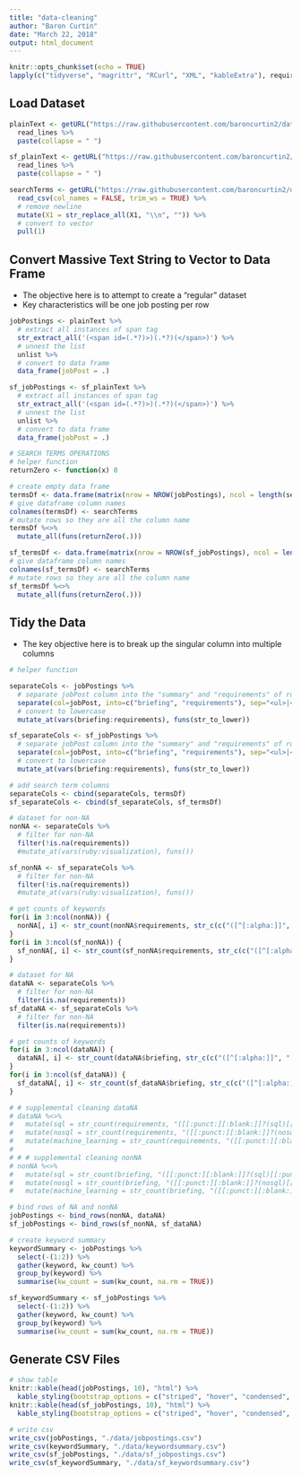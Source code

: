 ```yaml
---
title: "data-cleaning"
author: "Baron Curtin"
date: "March 22, 2018"
output: html_document
---
```


```r
knitr::opts_chunk$set(echo = TRUE)
lapply(c("tidyverse", "magrittr", "RCurl", "XML", "kableExtra"), require, character.only=TRUE)
```

## Load Dataset
```r
plainText <- getURL("https://raw.githubusercontent.com/baroncurtin2/data607-project3/master/data/cleanjobfiles.txt") %>%
  read_lines %>%
  paste(collapse = " ")

sf_plainText <- getURL("https://raw.githubusercontent.com/baroncurtin2/data607-project3/master/data/sf_cleanjobfiles.txt") %>%
  read_lines %>%
  paste(collapse = " ")

searchTerms <- getURL("https://raw.githubusercontent.com/baroncurtin2/data607-project3/master/data/searchterms.csv") %>%
  read_csv(col_names = FALSE, trim_ws = TRUE) %>%
  # remove newline
  mutate(X1 = str_replace_all(X1, "\\n", "")) %>%
  # convert to vector
  pull(1)
```

## Convert Massive Text String to Vector to Data Frame
  * The objective here is to attempt to create a "regular" dataset
  * Key characteristics will be one job posting per row

```r
jobPostings <- plainText %>%
  # extract all instances of span tag
  str_extract_all('(<span id=(.*?)>)(.*?)(</span>)') %>%
  # unnest the list
  unlist %>%
  # convert to data frame
  data_frame(jobPost = .)

sf_jobPostings <- sf_plainText %>%
  # extract all instances of span tag
  str_extract_all('(<span id=(.*?)>)(.*?)(</span>)') %>%
  # unnest the list
  unlist %>%
  # convert to data frame
  data_frame(jobPost = .)

# SEARCH TERMS OPERATIONS
# helper function
returnZero <- function(x) 0

# create empty data frame
termsDf <- data.frame(matrix(nrow = NROW(jobPostings), ncol = length(searchTerms)))
# give dataframe column names
colnames(termsDf) <- searchTerms
# mutate rows so they are all the column name
termsDf %<>%
  mutate_all(funs(returnZero(.)))

sf_termsDf <- data.frame(matrix(nrow = NROW(sf_jobPostings), ncol = length(searchTerms)))
# give dataframe column names
colnames(sf_termsDf) <- searchTerms
# mutate rows so they are all the column name
sf_termsDf %<>%
  mutate_all(funs(returnZero(.)))
```


## Tidy the Data
  * The key objective here is to break up the singular column into multiple columns
```r
# helper function

separateCols <- jobPostings %>%
  # separate jobPost column into the "summary" and "requirements" of role
  separate(col=jobPost, into=c("briefing", "requirements"), sep="<ul>|<li>", extra = "merge", fill="right") %>%
  # convert to lowercase
  mutate_at(vars(briefing:requirements), funs(str_to_lower))

sf_separateCols <- sf_jobPostings %>%
  # separate jobPost column into the "summary" and "requirements" of role
  separate(col=jobPost, into=c("briefing", "requirements"), sep="<ul>|<li>", extra = "merge", fill="right") %>%
  # convert to lowercase
  mutate_at(vars(briefing:requirements), funs(str_to_lower))

# add search term columns
separateCols <- cbind(separateCols, termsDf)
sf_separateCols <- cbind(sf_separateCols, sf_termsDf) 

# dataset for non-NA
nonNA <- separateCols %>%
  # filter for non-NA
  filter(!is.na(requirements))
  #mutate_at(vars(ruby:visualization), funs())

sf_nonNA <- sf_separateCols %>%
  # filter for non-NA
  filter(!is.na(requirements))
  #mutate_at(vars(ruby:visualization), funs())

# get counts of keywords
for(i in 3:ncol(nonNA)) {
  nonNA[, i] <- str_count(nonNA$requirements, str_c(c("([^[:alpha:]]", "[[:punct:][:blank:]]?", colnames(nonNA)[i], "[[:punct:][:blank:]]{1})"), collapse = ""))
}
for(i in 3:ncol(sf_nonNA)) {
  sf_nonNA[, i] <- str_count(sf_nonNA$requirements, str_c(c("([^[:alpha:]]", "[[:punct:][:blank:]]?", colnames(sf_nonNA)[i], "[[:punct:][:blank:]]{1})"), collapse = ""))
}

# dataset for NA
dataNA <- separateCols %>%
  # filter for non-NA
  filter(is.na(requirements))
sf_dataNA <- sf_separateCols %>%
  # filter for non-NA
  filter(is.na(requirements))

# get counts of keywords
for(i in 3:ncol(dataNA)) {
  dataNA[, i] <- str_count(dataNA$briefing, str_c(c("([^[:alpha:]]", "[[:punct:][:blank:]]?", colnames(dataNA)[i], "[[:punct:][:blank:]]{1})"), collapse = ""))
}
for(i in 3:ncol(sf_dataNA)) {
  sf_dataNA[, i] <- str_count(sf_dataNA$briefing, str_c(c("([^[:alpha:]]", "[[:punct:][:blank:]]?", colnames(sf_dataNA)[i], "[[:punct:][:blank:]]{1})"), collapse = ""))
}

# # supplemental cleaning dataNA
# dataNA %<>%
#   mutate(sql = str_count(requirements, "([[:punct:][:blank:]]?(sql)[[:punct:][:blank:]]{1})")) %>%
#   mutate(nosql = str_count(requirements, "([[:punct:][:blank:]]?(nosql)[[:punct:][:blank:]]{1})")) %>%
#   mutate(machine_learning = str_count(requirements, "([[:punct:][:blank:]]?(machine learning)[[:punct:][:blank:]]{1})"))
#  
# # # supplemental cleaning nonNA
# nonNA %<>%
#   mutate(sql = str_count(briefing, "([[:punct:][:blank:]]?(sql)[[:punct:][:blank:]]{1})")) %>%
#   mutate(nosql = str_count(briefing, "([[:punct:][:blank:]]?(nosql)[[:punct:][:blank:]]{1})")) %>%
#   mutate(machine_learning = str_count(briefing, "([[:punct:][:blank:]]?(machine learning)[[:punct:][:blank:]]{1})"))

# bind rows of NA and nonNA
jobPostings <- bind_rows(nonNA, dataNA)
sf_jobPostings <- bind_rows(sf_nonNA, sf_dataNA)

# create keyword summary
keywordSummary <- jobPostings %>%
  select(-(1:2)) %>%
  gather(keyword, kw_count) %>%
  group_by(keyword) %>%
  summarise(kw_count = sum(kw_count, na.rm = TRUE))

sf_keywordSummary <- sf_jobPostings %>%
  select(-(1:2)) %>%
  gather(keyword, kw_count) %>%
  group_by(keyword) %>%
  summarise(kw_count = sum(kw_count, na.rm = TRUE))
```
  
  
## Generate CSV Files
```r
# show table
knitr::kable(head(jobPostings, 10), "html") %>%
  kable_styling(bootstrap_options = c("striped", "hover", "condensed", "responsive"))
knitr::kable(head(sf_jobPostings, 10), "html") %>%
  kable_styling(bootstrap_options = c("striped", "hover", "condensed", "responsive"))

# write csv
write_csv(jobPostings, "./data/jobpostings.csv")
write_csv(keywordSummary, "./data/keywordsummary.csv")
write_csv(sf_jobPostings, "./data/sf_jobpostings.csv")
write_csv(sf_keywordSummary, "./data/sf_keywordsummary.csv")
```

